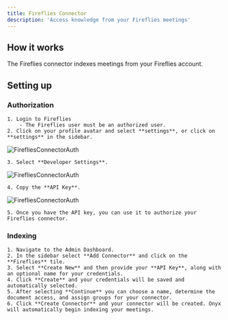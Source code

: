 ```yaml
---
title: Fireflies Connector
description: 'Access knowledge from your Fireflies meetings'
---
```


## How it works
The Fireflies connector indexes meetings from your Fireflies account.

## Setting up
### Authorization
    1. Login to Fireflies
        - The Fireflies user must be an authorized user.
    2. Click on your profile avatar and select **settings**, or click on **settings** in the sidebar.
![FirefliesConnectorAuth](/images/connectors/Fireflies/fireflies1.png)

    3. Select **Developer Settings**.

![FirefliesConnectorAuth](/images/connectors/Fireflies/fireflies2.png)

    4. Copy the **API Key**.

![FirefliesConnectorAuth](/images/connectors/Fireflies/fireflies3.png)

    5. Once you have the API key, you can use it to authorize your Fireflies connector.

### Indexing
    1. Navigate to the Admin Dashboard.
    2. In the sidebar select **Add Connector** and click on the **Fireflies** tile.
    3. Select **Create New** and then provide your **API Key**, along with an optional name for your credentials.
    4. Click **Create** and your credentials will be saved and automatically selected.
    5. After selecting **Continue** you can choose a name, determine the document access, and assign groups for your connector.
    6. Click **Create Connector** and your connector will be created. Onyx will automatically begin indexing your meetings.